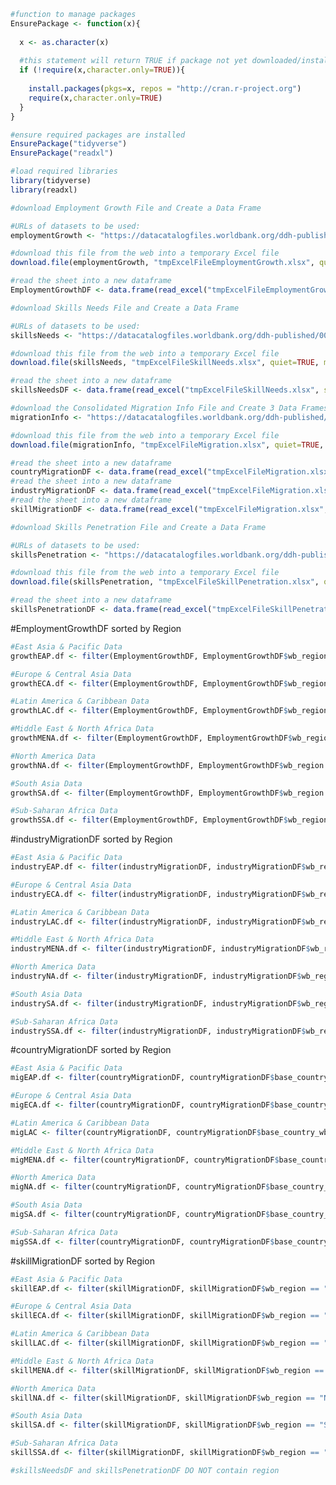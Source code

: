 

```r
#function to manage packages
EnsurePackage <- function(x){
  
  x <- as.character(x)
  
  #this statement will return TRUE if package not yet downloaded/installed
  if (!require(x,character.only=TRUE)){
    
    install.packages(pkgs=x, repos = "http://cran.r-project.org")
    require(x,character.only=TRUE)
  }
}
```

```r
#ensure required packages are installed
EnsurePackage("tidyverse")
EnsurePackage("readxl")

#load required libraries
library(tidyverse)
library(readxl)
```

```r
#download Employment Growth File and Create a Data Frame

#URLs of datasets to be used:
employmentGrowth <- "https://datacatalogfiles.worldbank.org/ddh-published/0038045/DR0046261/public_use-industry-employment-growth.xlsx?versionId=2023-01-19T09:28:51.4382607Z"

#download this file from the web into a temporary Excel file
download.file(employmentGrowth, "tmpExcelFileEmploymentGrowth.xlsx", quiet=TRUE, mode="wb")

#read the sheet into a new dataframe
EmploymentGrowthDF <- data.frame(read_excel("tmpExcelFileEmploymentGrowth.xlsx", sheet = "Growth from Industry Transition"))
```

```r
#download Skills Needs File and Create a Data Frame

#URLs of datasets to be used:
skillsNeeds <- "https://datacatalogfiles.worldbank.org/ddh-published/0038027/DR0046191/public_use-industry-skills-needs.xlsx?versionId=2023-01-19T03:44:21.4528001Z"

#download this file from the web into a temporary Excel file
download.file(skillsNeeds, "tmpExcelFileSkillNeeds.xlsx", quiet=TRUE, mode="wb")

#read the sheet into a new dataframe
skillsNeedsDF <- data.frame(read_excel("tmpExcelFileSkillNeeds.xlsx", sheet = "Industry Skills Needs"))
```

```r
#download the Consolidated Migration Info File and Create 3 Data Frames
migrationInfo <- "https://datacatalogfiles.worldbank.org/ddh-published/0038044/DR0046256/public_use-talent-migration.xlsx?versionId=2024-02-13T16:57:39.2869535Z"

#download this file from the web into a temporary Excel file
download.file(migrationInfo, "tmpExcelFileMigration.xlsx", quiet=TRUE, mode="wb")

#read the sheet into a new dataframe
countryMigrationDF <- data.frame(read_excel("tmpExcelFileMigration.xlsx", sheet = "Country Migration"))
#read the sheet into a new dataframe
industryMigrationDF <- data.frame(read_excel("tmpExcelFileMigration.xlsx", sheet = "Industry Migration"))
#read the sheet into a new dataframe
skillMigrationDF <- data.frame(read_excel("tmpExcelFileMigration.xlsx", sheet = "Skill Migration"))
```

```r
#download Skills Penetration File and Create a Data Frame

#URLs of datasets to be used:
skillsPenetration <- "https://datacatalogfiles.worldbank.org/ddh-published/0038027/DR0046192/public_use-skill-penetration.xlsx?versionId=2023-01-19T03:44:28.0600027Z"

#download this file from the web into a temporary Excel file
download.file(skillsPenetration, "tmpExcelFileSkillPenetration.xlsx", quiet=TRUE, mode="wb")

#read the sheet into a new dataframe
skillsPenetrationDF <- data.frame(read_excel("tmpExcelFileSkillPenetration.xlsx", sheet = "Skill Penetration"))
```

#EmploymentGrowthDF sorted by Region
```r
#East Asia & Pacific Data
growthEAP.df <- filter(EmploymentGrowthDF, EmploymentGrowthDF$wb_region == "East Asia & Pacific")

#Europe & Central Asia Data
growthECA.df <- filter(EmploymentGrowthDF, EmploymentGrowthDF$wb_region == "Europe & Central Asia")

#Latin America & Caribbean Data
growthLAC.df <- filter(EmploymentGrowthDF, EmploymentGrowthDF$wb_region == "Latin America & Caribbean")

#Middle East & North Africa Data
growthMENA.df <- filter(EmploymentGrowthDF, EmploymentGrowthDF$wb_region == "Middle East & North Africa")

#North America Data
growthNA.df <- filter(EmploymentGrowthDF, EmploymentGrowthDF$wb_region == "North America")

#South Asia Data
growthSA.df <- filter(EmploymentGrowthDF, EmploymentGrowthDF$wb_region == "South Asia")

#Sub-Saharan Africa Data
growthSSA.df <- filter(EmploymentGrowthDF, EmploymentGrowthDF$wb_region == "Sub-Saharan Africa")
```

#industryMigrationDF sorted by Region
```r
#East Asia & Pacific Data
industryEAP.df <- filter(industryMigrationDF, industryMigrationDF$wb_region == "East Asia & Pacific")

#Europe & Central Asia Data
industryECA.df <- filter(industryMigrationDF, industryMigrationDF$wb_region == "Europe & Central Asia")

#Latin America & Caribbean Data
industryLAC.df <- filter(industryMigrationDF, industryMigrationDF$wb_region == "Latin America & Caribbean")

#Middle East & North Africa Data
industryMENA.df <- filter(industryMigrationDF, industryMigrationDF$wb_region == "Middle East & North Africa")

#North America Data
industryNA.df <- filter(industryMigrationDF, industryMigrationDF$wb_region == "North America")

#South Asia Data
industrySA.df <- filter(industryMigrationDF, industryMigrationDF$wb_region == "South Asia")

#Sub-Saharan Africa Data
industrySSA.df <- filter(industryMigrationDF, industryMigrationDF$wb_region == "Sub-Saharan Africa")
```

#countryMigrationDF sorted by Region
```r
#East Asia & Pacific Data
migEAP.df <- filter(countryMigrationDF, countryMigrationDF$base_country_wb_region == "East Asia & Pacific")

#Europe & Central Asia Data
migECA.df <- filter(countryMigrationDF, countryMigrationDF$base_country_wb_region == "Europe & Central Asia")

#Latin America & Caribbean Data
migLAC <- filter(countryMigrationDF, countryMigrationDF$base_country_wb_region == "Latin America & Caribbean")

#Middle East & North Africa Data
migMENA.df <- filter(countryMigrationDF, countryMigrationDF$base_country_wb_region == "Middle East & North Africa")

#North America Data
migNA.df <- filter(countryMigrationDF, countryMigrationDF$base_country_wb_region == "North America")

#South Asia Data
migSA.df <- filter(countryMigrationDF, countryMigrationDF$base_country_wb_region == "South Asia")

#Sub-Saharan Africa Data
migSSA.df <- filter(countryMigrationDF, countryMigrationDF$base_country_wb_region == "Sub-Saharan Africa")
```

#skillMigrationDF sorted by Region
```r
#East Asia & Pacific Data
skillEAP.df <- filter(skillMigrationDF, skillMigrationDF$wb_region == "East Asia & Pacific")

#Europe & Central Asia Data
skillECA.df <- filter(skillMigrationDF, skillMigrationDF$wb_region == "Europe & Central Asia")

#Latin America & Caribbean Data
skillLAC.df <- filter(skillMigrationDF, skillMigrationDF$wb_region == "Latin America & Caribbean")

#Middle East & North Africa Data
skillMENA.df <- filter(skillMigrationDF, skillMigrationDF$wb_region == "Middle East & North Africa")

#North America Data
skillNA.df <- filter(skillMigrationDF, skillMigrationDF$wb_region == "North America")

#South Asia Data
skillSA.df <- filter(skillMigrationDF, skillMigrationDF$wb_region == "South Asia")

#Sub-Saharan Africa Data
skillSSA.df <- filter(skillMigrationDF, skillMigrationDF$wb_region == "Sub-Saharan Africa")
```


```r
#skillsNeedsDF and skillsPenetrationDF DO NOT contain region
```

